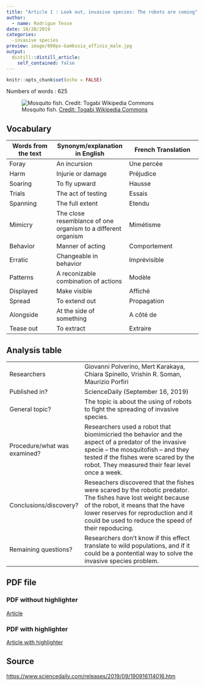 ```yaml
---
title: "Article 1 : Look out, invasive species: The robots are coming"
author:
  - name: Rodrigue Tesse
date: 10/20/2019
categories:
  -invasive species
preview: image/800px-Gambusia_affinis_male.jpg
output:
  distill::distill_article:
    self_contained: false
---
```


```r
knitr::opts_chunk$set(echo = FALSE)
```

Numbers of words : 625

![ Mosquito fish. [Credit: Togabi Wikipedia Commons](https://commons.wikimedia.org/wiki/File:Gambusia_affinis_male.jpg) ](image/800px-Gambusia_affinis_male.jpg)

## Vocabulary 

| Words from the text | Synonym/explanation in English | French Translation           |
| ------------------- | ------------------------------ |------------------------------|
| Foray                    | An incursion    | Une percée |
| Harm  | Injurie or damage                   | Préjudice |
| Soaring                   | To fly upward        | Hausse |
| Trials                     |The act of testing         | Essais |
| Spanning                    | The full extent        | Etendu  |
| Mimicry                    | The close resemblance of one organism to a different organism        | Mimétisme |
| Behavior                    | Manner of acting        | Comportement |
| Erratic                    | Changeable in behavior        | Imprévisible |
| Patterns                    | A reconizable combination of actions        | Modèle |
| Displayed                    | Make visible        | Affiché |
| Spread                    | To extend out        | Propagation |
| Alongside                    | At the side of something        | A côté de |
| Tease out                    | To extract        | Extraire |

## Analysis table 

|                              |                                                                     |
| ---------------------------- | ------------------------------------------------------------------- |
| Researchers                  | Giovanni Polverino, Mert Karakaya, Chiara Spinello, Vrishin R. Soman, Maurizio Porfiri                       |
| Published in?                | ScienceDaily (September 16, 2019)                                                      |
| General topic?               | The topic is about the using of robots to fight the spreading of invasive species.   |
| Procedure/what was examined? | Researchers used a robot that biomimicried the behavior and the aspect of a predator of the invasive specie -- the mosquitofish -- and they tested if the fishes were scared by the robot. They measured their fear level once a week.                                                   |
| Conclusions/discovery?       | Reseachers discovered that the fishes were scared by the robotic predator. The fishes have lost weight because of the robot, it means that the have lower reserves for reproduction and it could be used to reduce the speed of their repoducing.                               |
| Remaining questions?         | Researchers don't know if this effect translate to wild populations, and if it could be a pontential way to solve the invasive species problem.                               |

## PDF file

### PDF without highlighter

[Article](https://github.com/TesseRodrigue/rodrigue-tesse-blog/blob/master/ressources/Look%20out%20invasives%20species%20Article%201.pdf)

### PDF with highlighter

[Article with highlighter](https://github.com/TesseRodrigue/rodrigue-tesse-blog/blob/master/ressources/Article%201%20Fluo.pdf)

## Source 

<https://www.sciencedaily.com/releases/2019/09/190916114016.htm>



